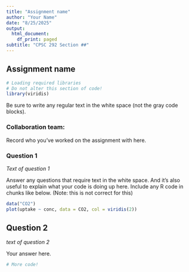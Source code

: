 ```yaml
---
title: "Assignment name"
author: "Your Name"
date: "8/25/2025"
output:
  html_document:
    df_print: paged
subtitle: "CPSC 292 Section ##"
---
```


## Assignment name

```r
# Loading required libraries
# Do not alter this section of code!
library(viridis)
```

Be sure to write any regular text in the white space (not the gray code blocks).

### Collaboration team: 

Record who you've worked on the assignment with here. 


### Question 1

*Text of question 1 *

Answer any questions that require text in the white space. And it's also useful to explain what your code is doing up here. Include any R code in chunks like below. (Note: this is not correct for this)
```r
data("CO2")
plot(uptake ~ conc, data = CO2, col = viridis(2))
```

## Question 2

*text of question 2*

Your answer here. 

```r
# More code!

```


